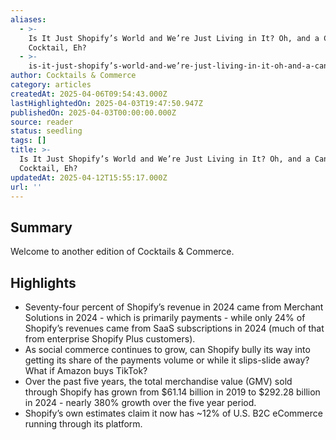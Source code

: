 ```yaml
---
aliases:
  - >-
    Is It Just Shopify’s World and We’re Just Living in It? Oh, and a Canadian
    Cocktail, Eh?
  - >-
    is-it-just-shopify’s-world-and-we’re-just-living-in-it-oh-and-a-canadian-cocktail-eh
author: Cocktails & Commerce
category: articles
createdAt: 2025-04-06T09:54:43.000Z
lastHighlightedOn: 2025-04-03T19:47:50.947Z
publishedOn: 2025-04-03T00:00:00.000Z
source: reader
status: seedling
tags: []
title: >-
  Is It Just Shopify’s World and We’re Just Living in It? Oh, and a Canadian
  Cocktail, Eh?
updatedAt: 2025-04-12T15:55:17.000Z
url: ''
---
```

## Summary

Welcome to another edition of Cocktails & Commerce.

## Highlights

- Seventy-four percent of Shopify’s revenue in 2024 came from Merchant Solutions in 2024 - which is primarily payments - while only 24% of Shopify’s revenues came from SaaS subscriptions in 2024 (much of that from enterprise Shopify Plus customers).
- As social commerce continues to grow, can Shopify bully its way into getting its share of the payments volume or while it slips-slide away? What if Amazon buys TikTok?
- Over the past five years, the total merchandise value (GMV) sold through Shopify has grown from $61.14 billion in 2019 to $292.28 billion in 2024 - nearly 380% growth over the five year period.
- Shopify’s own estimates claim it now has ~12% of U.S. B2C eCommerce running through its platform.
